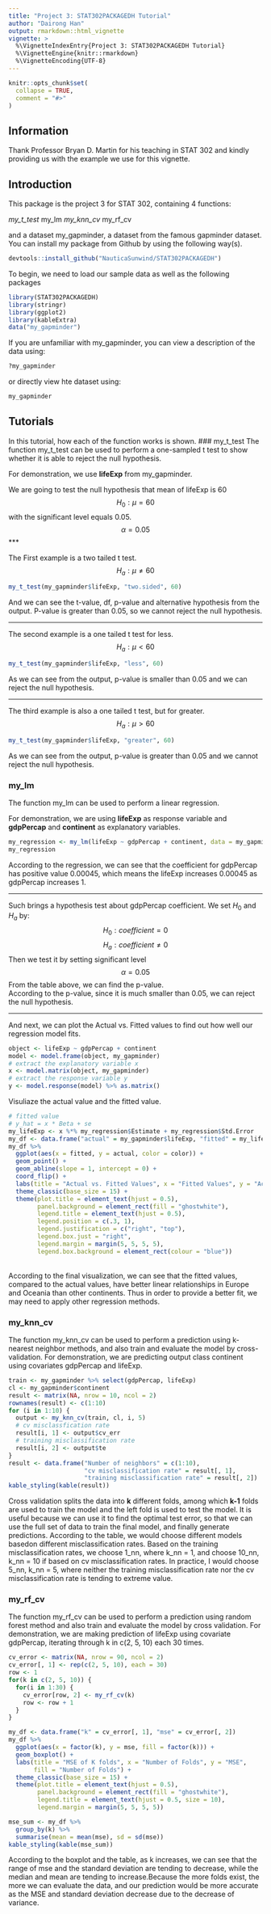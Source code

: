 ---
title: "Project 3: STAT302PACKAGEDH Tutorial"
author: "Dairong Han"
output: rmarkdown::html_vignette
vignette: >
  %\VignetteIndexEntry{Project 3: STAT302PACKAGEDH Tutorial}
  %\VignetteEngine{knitr::rmarkdown}
  %\VignetteEncoding{UTF-8}
---

```{r, include = FALSE}
knitr::opts_chunk$set(
  collapse = TRUE,
  comment = "#>"
)
```


## Information
Thank Professor Bryan D. Martin for his teaching in STAT 302 and kindly providing us with the example we use for this vignette.

## Introduction
This package is the project 3 for STAT 302, containing 4 functions:
<p>
*my_t_test
*my_lm
*my_knn_cv
*my_rf_cv
</p>
and a dataset my_gapminder, a dataset from the famous gapminder dataset.
You can install my package from Github by using the following way(s).
```{r install, eval = FALSE}
devtools::install_github("NauticaSunwind/STAT302PACKAGEDH")
```


To begin, we need to load our sample data as well as the following packages
```{r setup}
library(STAT302PACKAGEDH)
library(stringr)
library(ggplot2)
library(kableExtra)
data("my_gapminder")
```

If you are unfamiliar with my_gapminder, you can view a description of the data using:
```{r help}
?my_gapminder
```
or directly view hte dataset using:
```{r view}
my_gapminder
```

## Tutorials
In this tutorial, how each of the function works is shown.
### my_t_test
The function my_t_test can be used to perform a one-sampled t test to show whether it is able to reject the null hypothesis.

For demonstration, we use **lifeExp** from my_gapminder.

We are going to test the null hypothesis that mean of lifeExp is 60
$$H_0: \mu = 60$$
with the significant level equals 0.05.
$$\alpha = 0.05$$
***

The First example is a two tailed t test.
$$H_a: \mu \neq 60$$
```{r}
my_t_test(my_gapminder$lifeExp, "two.sided", 60)
```
And we can see the t-value, df, p-value and alternative hypothesis from the output. P-value is greater than 0.05, so we cannot reject the null hypothesis.

***

The second example is a one tailed t test for less.
$$H_a: \mu < 60$$
```{r}
my_t_test(my_gapminder$lifeExp, "less", 60)
```
As we can see from the output, p-value is smaller than 0.05 and we can reject the null hypothesis.

***

The third example is also a one tailed t test, but for greater.
$$H_a: \mu > 60$$
```{r}
my_t_test(my_gapminder$lifeExp, "greater", 60)
```
As we can see from the output, p-value is greater than 0.05 and we cannot reject the null hypothesis.

### my_lm
The function my_lm can be used to perform a linear regression. 

For demonstration, we are using **lifeExp** as response variable and **gdpPercap** and **continent** as explanatory variables.
```{r message = FALSE, warning = FALSE}
my_regression <- my_lm(lifeExp ~ gdpPercap + continent, data = my_gapminder)
my_regression
```
According to the regression, we can see that the coefficient for gdpPercap has positive value 0.00045, which means the lifeExp increases 0.00045 as gdpPercap increases 1.

***
Such brings a hypothesis test about gdpPercap coefficient.
We set $H_0$ and $H_a$ by:
$$H_0: coefficient = 0$$
$$H_a: coefficient \neq 0$$
Then we test it by setting significant level 
$$ \alpha = 0.05$$
From the table above, we can find the p-value. <br>
According to the p-value, since it is much smaller than 0.05, we can reject the null hypothesis.

***
And next, we can plot the Actual vs. Fitted values to find out how well our regression model fits. 
```{r}
object <- lifeExp ~ gdpPercap + continent
model <- model.frame(object, my_gapminder)
# extract the explanatory variable x 
x <- model.matrix(object, my_gapminder)
# extract the response variable y
y <- model.response(model) %>% as.matrix()
```
Visuliaze the actual value and the fitted value. 
```{r fig.align="center", fig.width= 5 , fig.height= 4}
# fitted value
# y_hat = x * Beta + se
my_lifeExp <- x %*% my_regression$Estimate + my_regression$Std.Error
my_df <- data.frame("actual" = my_gapminder$lifeExp, "fitted" = my_lifeExp, "color" = my_gapminder$continent) 
my_df %>%
  ggplot(aes(x = fitted, y = actual, color = color)) +
  geom_point() +
  geom_abline(slope = 1, intercept = 0) +
  coord_flip() +    
  labs(title = "Actual vs. Fitted Values", x = "Fitted Values", y = "Actual Values", color = "Continent") +
  theme_classic(base_size = 15) +
  theme(plot.title = element_text(hjust = 0.5),
        panel.background = element_rect(fill = "ghostwhite"),
        legend.title = element_text(hjust = 0.5),
        legend.position = c(.3, 1),
        legend.justification = c("right", "top"),
        legend.box.just = "right",
        legend.margin = margin(5, 5, 5, 5),
        legend.box.background = element_rect(colour = "blue"))
```
<br>
According to the final visualization, we can see that the fitted values, compared to the actual values, have better linear relationships in Europe and Oceania than other continents. Thus in order to provide a better fit, we may need to apply other regression methods.

### my_knn_cv
The function my_knn_cv can be used to perform a prediction using k-nearest neighbor methods, and also train and evaluate the model by cross-validation.
For demonstration, we are predicting output class continent using covariates gdpPercap and lifeExp.
```{r}
train <- my_gapminder %>% select(gdpPercap, lifeExp)
cl <- my_gapminder$continent
result <- matrix(NA, nrow = 10, ncol = 2)
rownames(result) <- c(1:10)
for (i in 1:10) {
  output <- my_knn_cv(train, cl, i, 5)
  # cv misclassfication rate
  result[i, 1] <- output$cv_err
  # training misclassification rate
  result[i, 2] <- output$te
}
result <- data.frame("Number of neighbors" = c(1:10), 
                     "cv misclassification rate" = result[, 1],
                     "training misclassification rate" = result[, 2])
kable_styling(kable(result))
```
Cross validation splits the data into **k** different folds, among which **k-1** folds are used to train the model and the left fold is used to test the model. It is useful because we can use it to find the optimal test error, so that we can use the full set of data to train the final model, and finally generate predictions.
According to the table, we would choose different models basedon different misclassification rates. Based on the training misclassification rates, we choose 1_nn, where k_nn = 1, and choose 10_nn, k_nn = 10 if based on cv misclassification rates. In practice, I would choose 5_nn, k_nn = 5, where neither the training misclassification rate nor the cv misclassification rate is tending to extreme value. 

### my_rf_cv
The function my_rf_cv can be used to perform a prediction using random forest method and also train and evaluate the model by cross validation.
For demonstration, we are making prediction of lifeExp using covariate gdpPercap, iterating through k in c(2, 5, 10) each 30 times.
```{r}
cv_error <- matrix(NA, nrow = 90, ncol = 2)
cv_error[, 1] <- rep(c(2, 5, 10), each = 30)
row <- 1
for(k in c(2, 5, 10)) {
  for(i in 1:30) {
    cv_error[row, 2] <- my_rf_cv(k)
    row <- row + 1
  }
}
```
```{r fig.align="center", fig.height= 10, fig.width= 10}
my_df <- data.frame("k" = cv_error[, 1], "mse" = cv_error[, 2])
my_df %>% 
  ggplot(aes(x = factor(k), y = mse, fill = factor(k))) +
  geom_boxplot() +
  labs(title = "MSE of K folds", x = "Number of Folds", y = "MSE", 
       fill = "Number of Folds") +
  theme_classic(base_size = 15) +
  theme(plot.title = element_text(hjust = 0.5),
        panel.background = element_rect(fill = "ghostwhite"),
        legend.title = element_text(hjust = 0.5, size = 10),
        legend.margin = margin(5, 5, 5, 5))
```
```{r}
mse_sum <- my_df %>% 
  group_by(k) %>%
  summarise(mean = mean(mse), sd = sd(mse))
kable_styling(kable(mse_sum))
```
According to the boxplot and the table, as k increases, we can see that the range of mse and the standard deviation are tending to decrease, while the median and mean are tending to increase.Because the more folds exist, the more we can evaluate the data, and our prediction would be more accurate as the MSE and standard deviation decrease due to the decrease of variance.

